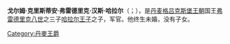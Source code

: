 {{unreferenced|time=2019-08-09}}
{{Infobox Monarch
| name = 戈尔姆·克里斯蒂安·弗雷德里克·汉斯·哈拉尔<br />Prins Gorm Christian Frederik Hans Harald
| title = 丹麦王子(''HH'' Prince Gorm)
| image = Prince Gorm of Denmark.jpg
| caption = 
| spouse  =無
| royal house  = [[格呂克斯堡王朝|格呂克斯堡王朝]]
| othertitles  = 
| father = [[哈拉尔王子_(丹麦)|哈拉尔王子]]
| mother = {{link-en|海倫娜·阿得雷德公主 (格呂克斯堡王朝)|Princess Helena Adelaide of Schleswig-Holstein-Sonderburg-Glücksburg|海倫娜·阿得雷德公主}}
| issue = 無
| birth_date   = {{Birth date|1919|2|24}}
| birth_place  = [[積格斯堡|積格斯堡]]
| death_date   = {{Death date and age|1991|12|26|1919|2|24}}
| death_place  = [[丹麦|丹麦]][[哥本哈根|哥本哈根]] 
}}
'''戈尔姆·克里斯蒂安·弗雷德里克·汉斯·哈拉尔'''（{{lang-da|Prins Gorm Christian Frederik Hans Harald til Danemark til Ísland}}；{{bd|1919年|2月24日（[[積格斯堡|積格斯堡]]）|1991年|12月26日（[[哥本哈根|哥本哈根]]）}}），是[[丹麦|丹麦]][[格吕克斯堡王朝|格吕克斯堡王朝]]国王[[弗雷德里克八世|弗雷德里克八世]]之三子[[哈拉尔王子_(丹麦)|哈拉尔王子]]之子，{{link-en|丹麥皇家海軍|Royal Danish Navy}}军官。他终生未婚，没有子女。

[[Category:丹麥王爵|Category:丹麥王爵]]